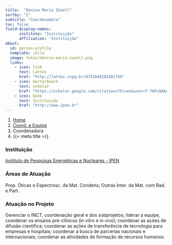 ```yaml
---
title:  "Denise Maria Zezell"
sortby: "1"
subtitle: "Coordenadora"
toc: false
field-display-names:
      institute: "Instituição"
      affiliation: "Instituição"
about:
  id: person-profile
  template: jolla
  image: fotos/denise-maria-zezell.png
  links:
    - icon: link
      text: Lattes
      href: "http://lattes.cnpq.br/0751040282401769"
    - icon: mortarboard
      text: scholar
      href: "https://scholar.google.com/citations?hl=en&user=T-7bPc0AAAAJ"
    - icon: bank
      text: Instituição
      href: "http://www.ipen.br"
---
```


```{=html}
<nav aria-label="breadcrumb">
  <ol class="breadcrumb">
    <li class="breadcrumb-item"><a href="../../index.html">Home</a></li>
    <li class="breadcrumb-item"><a href="../coord-equipe.html">Coord. e Equipe</a></li>
    <li class="breadcrumb-item active">Coordenadora</li>
    <li class="breadcrumb-item active" aria-current="page">{{< meta title >}}</li>
  </ol>
</nav>
```
:::{#person-profile}
:::

### Instituição

[Instituto de Pesquisas Energéticas e Nucleares - IPEN](http://www.ipen.br)

### Áreas de Atuação

Prop. Óticas e Espectrosc. da Mat. Condens; Outras Inter. da Mat. com Rad. e Part.

### Atuação no Projeto

Gerenciar o INCT, coordenação geral e dos subprojetos; liderar a equipe, coordenar os ensaios pré-clínicos (in vitro e in vivo); coordenar as ações de difusão científica; coordenar as ações de transferência de tecnologia para empresas e hospitais; coordenar a busca de parcerias nacionais e internacionais; coordenar as atividades de formação de recursos humanos.

